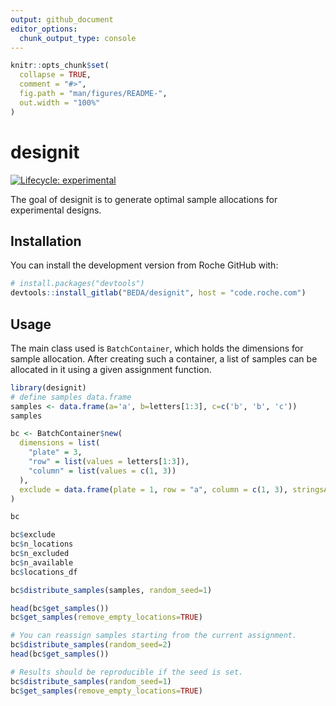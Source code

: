 ```yaml
---
output: github_document
editor_options: 
  chunk_output_type: console
---
```


<!-- README.md is generated from README.Rmd. Please edit that file -->

```r
knitr::opts_chunk$set(
  collapse = TRUE,
  comment = "#>",
  fig.path = "man/figures/README-",
  out.width = "100%"
)
```

# designit

<!-- badges: start -->
[![Lifecycle: experimental](https://img.shields.io/badge/lifecycle-experimental-orange.svg)](https://www.tidyverse.org/lifecycle/#experimental)
<!-- badges: end -->

The goal of designit is to generate optimal sample allocations for experimental designs.

## Installation

You can install the development version from Roche GitHub with:

```r
# install.packages("devtools")
devtools::install_gitlab("BEDA/designit", host = "code.roche.com")
```

## Usage

The main class used is `BatchContainer`, which holds the dimensions for sample allocation.
After creating such a container, a list of samples can be allocated in it using a given assignment function.

```r
library(designit)
# define samples data.frame
samples <- data.frame(a='a', b=letters[1:3], c=c('b', 'b', 'c'))
samples

bc <- BatchContainer$new(
  dimensions = list(
    "plate" = 3,
    "row" = list(values = letters[1:3]),
    "column" = list(values = c(1, 3))
  ),
  exclude = data.frame(plate = 1, row = "a", column = c(1, 3), stringsAsFactors = F)
)

bc

bc$exclude
bc$n_locations
bc$n_excluded
bc$n_available
bc$locations_df

bc$distribute_samples(samples, random_seed=1)

head(bc$get_samples())
bc$get_samples(remove_empty_locations=TRUE)

# You can reassign samples starting from the current assignment.
bc$distribute_samples(random_seed=2)
head(bc$get_samples())

# Results should be reproducible if the seed is set.
bc$distribute_samples(random_seed=1)
bc$get_samples(remove_empty_locations=TRUE)
```
